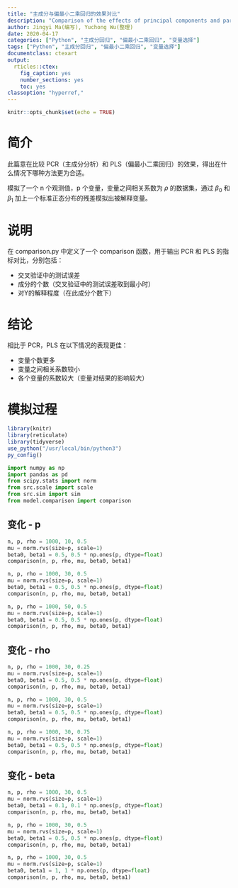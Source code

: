 ```yaml
---
title: "主成分与偏最小二乘回归的效果对比"
description: "Comparison of the effects of principal components and partial least squares regression"
author: Jingyi Ma(编写), Yuchong Wu(整理)
date: 2020-04-17
categories: ["Python", "主成分回归", "偏最小二乘回归", "变量选择"]
tags: ["Python", "主成分回归", "偏最小二乘回归", "变量选择"]
documentclass: ctexart
output:
  rticles::ctex:
    fig_caption: yes
    number_sections: yes
    toc: yes
classoption: "hyperref,"
---
```


```r
knitr::opts_chunk$set(echo = TRUE)
```

# 简介

此篇意在比较 PCR（主成分分析）和 PLS（偏最小二乘回归）的效果，得出在什么情况下哪种方法更为合适。

模拟了一个 n 个观测值，p 个变量，变量之间相关系数为 $\rho$ 的数据集，通过 $\beta_0$ 和 $\beta_1$ 加上一个标准正态分布的残差模拟出被解释变量。

# 说明

在 comparison.py 中定义了一个 comparison 函数，用于输出 PCR 和 PLS 的指标对比，分别包括：

- 交叉验证中的测试误差
- 成分的个数（交叉验证中的测试误差取到最小时）
- 对Y的解释程度（在此成分个数下）

# 结论

相比于 PCR，PLS 在以下情况的表现更佳：

- 变量个数更多
- 变量之间相关系数较小
- 各个变量的系数较大（变量对结果的影响较大）

# 模拟过程

```r
library(knitr)
library(reticulate)
library(tidyverse)
use_python("/usr/local/bin/python3")
py_config()
```

```python
import numpy as np
import pandas as pd
from scipy.stats import norm
from src.scale import scale
from src.sim import sim
from model.comparison import comparison
```

## 变化 - p

```python
n, p, rho = 1000, 10, 0.5
mu = norm.rvs(size=p, scale=1)
beta0, beta1 = 0.5, 0.5 * np.ones(p, dtype=float)
comparison(n, p, rho, mu, beta0, beta1)
```

```python
n, p, rho = 1000, 30, 0.5
mu = norm.rvs(size=p, scale=1)
beta0, beta1 = 0.5, 0.5 * np.ones(p, dtype=float)
comparison(n, p, rho, mu, beta0, beta1)
```

```python
n, p, rho = 1000, 50, 0.5
mu = norm.rvs(size=p, scale=1)
beta0, beta1 = 0.5, 0.5 * np.ones(p, dtype=float)
comparison(n, p, rho, mu, beta0, beta1)
```

## 变化 - rho

```python
n, p, rho = 1000, 30, 0.25
mu = norm.rvs(size=p, scale=1)
beta0, beta1 = 0.5, 0.5 * np.ones(p, dtype=float)
comparison(n, p, rho, mu, beta0, beta1)
```

```python
n, p, rho = 1000, 30, 0.5
mu = norm.rvs(size=p, scale=1)
beta0, beta1 = 0.5, 0.5 * np.ones(p, dtype=float)
comparison(n, p, rho, mu, beta0, beta1)
```

```python
n, p, rho = 1000, 30, 0.75
mu = norm.rvs(size=p, scale=1)
beta0, beta1 = 0.5, 0.5 * np.ones(p, dtype=float)
comparison(n, p, rho, mu, beta0, beta1)
```

## 变化 - beta

```python
n, p, rho = 1000, 30, 0.5
mu = norm.rvs(size=p, scale=1)
beta0, beta1 = 0.1, 0.1 * np.ones(p, dtype=float)
comparison(n, p, rho, mu, beta0, beta1)
```

```python
n, p, rho = 1000, 30, 0.5
mu = norm.rvs(size=p, scale=1)
beta0, beta1 = 0.5, 0.5 * np.ones(p, dtype=float)
comparison(n, p, rho, mu, beta0, beta1)
```

```python
n, p, rho = 1000, 30, 0.5
mu = norm.rvs(size=p, scale=1)
beta0, beta1 = 1, 1 * np.ones(p, dtype=float)
comparison(n, p, rho, mu, beta0, beta1)
```

